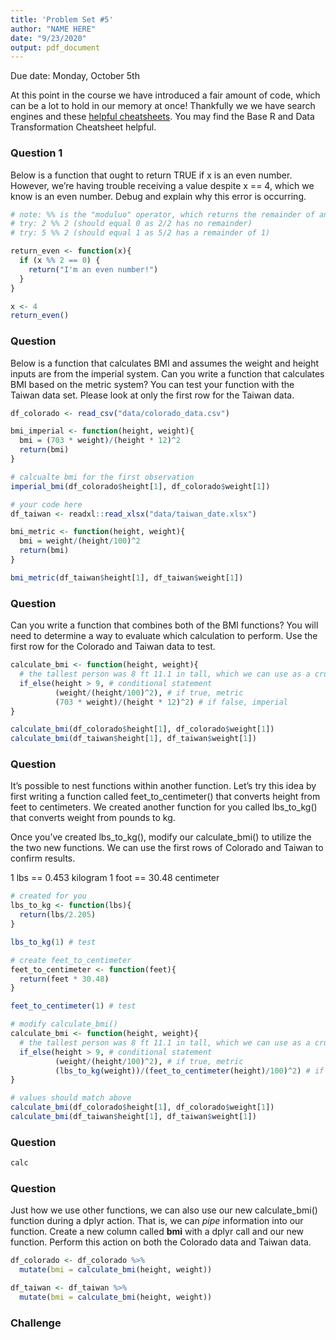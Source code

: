 ```yaml
---
title: 'Problem Set #5'
author: "NAME HERE"
date: "9/23/2020"
output: pdf_document
---
```


Due date: Monday, October 5th

At this point in the course we have introduced a fair amount of code, which can be a lot to hold in our memory at once! Thankfully we we have search engines and these [helpful cheatsheets](https://rstudio.com/resources/cheatsheets/). You may find the Base R and Data Transformation Cheatsheet helpful.

### Question 1

Below is a function that ought to return TRUE if x is an even number. However, we're having trouble receiving a value despite x == 4, which we know is an even number. Debug and explain why this error is occurring. 

```r
# note: %% is the "moduluo" operator, which returns the remainder of an operation
# try: 2 %% 2 (should equal 0 as 2/2 has no remainder)
# try: 5 %% 2 (should equal 1 as 5/2 has a remainder of 1)

return_even <- function(x){
  if (x %% 2 == 0) {
    return("I'm an even number!")
  }
}

x <- 4
return_even()
```

### Question 

Below is a function that calculates BMI and assumes the weight and height inputs are from the imperial system. Can you write a function that calculates BMI based on the metric system? You can test your function with the Taiwan data set. Please look at only the first row for the Taiwan data.

```r
df_colorado <- read_csv("data/colorado_data.csv")

bmi_imperial <- function(height, weight){
  bmi = (703 * weight)/(height * 12)^2
  return(bmi)
}

# calcualte bmi for the first observation
imperial_bmi(df_colorado$height[1], df_colorado$weight[1])
```

```r
# your code here
df_taiwan <- readxl::read_xlsx("data/taiwan_date.xlsx")

bmi_metric <- function(height, weight){
  bmi = weight/(height/100)^2
  return(bmi)
}

bmi_metric(df_taiwan$height[1], df_taiwan$weight[1])
```

### Question

Can you write a function that combines both of the BMI functions? You will need to determine a way to evaluate which calculation to perform. Use the first row for the Colorado and Taiwan data to test.

```r
calculate_bmi <- function(height, weight){
  # the tallest person was 8 ft 11.1 in tall, which we can use as a crude cutoff
  if_else(height > 9, # conditional statement
          (weight/(height/100)^2), # if true, metric
          (703 * weight)/(height * 12)^2) # if false, imperial 
}

calculate_bmi(df_colorado$height[1], df_colorado$weight[1])
calculate_bmi(df_taiwan$height[1], df_taiwan$weight[1])
```

### Question

It's possible to nest functions within another function. Let's try this idea by first writing a function called feet_to_centimeter() that converts height from feet to centimeters. We created another function for you called lbs_to_kg() that converts weight from pounds to kg. 

Once you've created lbs_to_kg(), modify our calculate_bmi() to utilize the the two new functions. We can use the first rows of Colorado and Taiwan to confirm results. 

1 lbs == 0.453 kilogram
1 foot == 30.48 centimeter

```r
# created for you
lbs_to_kg <- function(lbs){
  return(lbs/2.205)
}

lbs_to_kg(1) # test

# create feet_to_centimeter
feet_to_centimeter <- function(feet){
  return(feet * 30.48)
}

feet_to_centimeter(1) # test

# modify calculate_bmi()
calculate_bmi <- function(height, weight){
  # the tallest person was 8 ft 11.1 in tall, which we can use as a crude cutoff
  if_else(height > 9, # conditional statement
          (weight/(height/100)^2), # if true, metric
          (lbs_to_kg(weight))/(feet_to_centimeter(height)/100)^2) # if false, imperial 
}

# values should match above
calculate_bmi(df_colorado$height[1], df_colorado$weight[1])
calculate_bmi(df_taiwan$height[1], df_taiwan$weight[1])
```

### Question

```r
calc
```

### Question

Just how we use other functions, we can also use our new calculate_bmi() function during a dplyr action. That is, we can *pipe* information into our function. Create a new column called **bmi** with a dplyr call and our new function. Perform this action on both the Colorado data and Taiwan data.

```r
df_colorado <- df_colorado %>%
  mutate(bmi = calculate_bmi(height, weight))

df_taiwan <- df_taiwan %>%
  mutate(bmi = calculate_bmi(height, weight))
```

### Challenge

